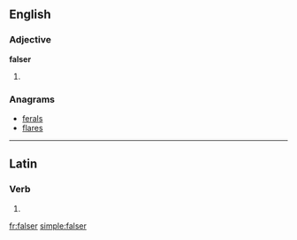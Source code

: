 ==English==

===Adjective===
'''falser'''

# {{comparative of|false}}

===Anagrams===
* [[ferals#English|ferals]]
* [[flares#English|flares]]

----

==Latin==

===Verb===
{{la-verb-form|falser}}

# {{conjugation of|falso|falsō|1|s|pres|pass|sub|lang=la}}

[[fr:falser]]
[[simple:falser]]